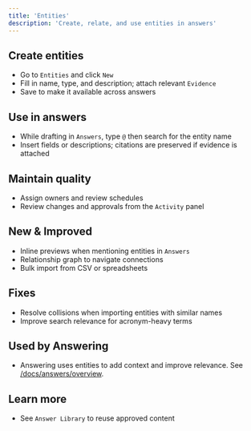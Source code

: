 ```yaml
---
title: 'Entities'
description: 'Create, relate, and use entities in answers'
---
```


## Create entities
- Go to `Entities` and click `New`
- Fill in name, type, and description; attach relevant `Evidence`
- Save to make it available across answers

## Use in answers
- While drafting in `Answers`, type `@` then search for the entity name
- Insert fields or descriptions; citations are preserved if evidence is attached

## Maintain quality
- Assign owners and review schedules
- Review changes and approvals from the `Activity` panel

## New & Improved
- Inline previews when mentioning entities in `Answers`
- Relationship graph to navigate connections
- Bulk import from CSV or spreadsheets

## Fixes
- Resolve collisions when importing entities with similar names
- Improve search relevance for acronym-heavy terms

## Used by Answering
- Answering uses entities to add context and improve relevance. See [/docs/answers/overview](/docs/answers/overview).

## Learn more
- See `Answer Library` to reuse approved content
